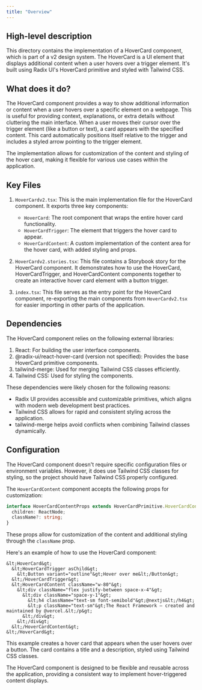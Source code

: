 ```yaml
---
title: "Overview"
---
```


## High-level description

This directory contains the implementation of a HoverCard component, which is part of a v2 design system. The HoverCard is a UI element that displays additional content when a user hovers over a trigger element. It's built using Radix UI's HoverCard primitive and styled with Tailwind CSS.

## What does it do?

The HoverCard component provides a way to show additional information or content when a user hovers over a specific element on a webpage. This is useful for providing context, explanations, or extra details without cluttering the main interface. When a user moves their cursor over the trigger element (like a button or text), a card appears with the specified content. This card automatically positions itself relative to the trigger and includes a styled arrow pointing to the trigger element.

The implementation allows for customization of the content and styling of the hover card, making it flexible for various use cases within the application.

## Key Files

1. `HoverCardv2.tsx`: This is the main implementation file for the HoverCard component. It exports three key components:
   - `HoverCard`: The root component that wraps the entire hover card functionality.
   - `HoverCardTrigger`: The element that triggers the hover card to appear.
   - `HoverCardContent`: A custom implementation of the content area for the hover card, with added styling and props.

2. `HoverCardv2.stories.tsx`: This file contains a Storybook story for the HoverCard component. It demonstrates how to use the HoverCard, HoverCardTrigger, and HoverCardContent components together to create an interactive hover card element with a button trigger.

3. `index.tsx`: This file serves as the entry point for the HoverCard component, re-exporting the main components from `HoverCardv2.tsx` for easier importing in other parts of the application.

## Dependencies

The HoverCard component relies on the following external libraries:

1. React: For building the user interface components.
2. @radix-ui/react-hover-card (version not specified): Provides the base HoverCard primitive components.
3. tailwind-merge: Used for merging Tailwind CSS classes efficiently.
4. Tailwind CSS: Used for styling the components.

These dependencies were likely chosen for the following reasons:
- Radix UI provides accessible and customizable primitives, which aligns with modern web development best practices.
- Tailwind CSS allows for rapid and consistent styling across the application.
- tailwind-merge helps avoid conflicts when combining Tailwind classes dynamically.

## Configuration

The HoverCard component doesn't require specific configuration files or environment variables. However, it does use Tailwind CSS classes for styling, so the project should have Tailwind CSS properly configured.

The `HoverCardContent` component accepts the following props for customization:

```typescript
interface HoverCardContentProps extends HoverCardPrimitive.HoverCardContentProps {
  children: ReactNode;
  className?: string;
}
```

These props allow for customization of the content and additional styling through the `className` prop.

Here's an example of how to use the HoverCard component:

```tsx
&lt;HoverCard&gt;
  &lt;HoverCardTrigger asChild&gt;
    &lt;Button variant="outline"&gt;Hover over me&lt;/Button&gt;
  &lt;/HoverCardTrigger&gt;
  &lt;HoverCardContent className="w-80"&gt;
    &lt;div className="flex justify-between space-x-4"&gt;
      &lt;div className="space-y-1"&gt;
        &lt;h4 className="text-sm font-semibold"&gt;@nextjs&lt;/h4&gt;
        &lt;p className="text-sm"&gt;The React Framework – created and maintained by @vercel.&lt;/p&gt;
      &lt;/div&gt;
    &lt;/div&gt;
  &lt;/HoverCardContent&gt;
&lt;/HoverCard&gt;
```

This example creates a hover card that appears when the user hovers over a button. The card contains a title and a description, styled using Tailwind CSS classes.

The HoverCard component is designed to be flexible and reusable across the application, providing a consistent way to implement hover-triggered content displays.